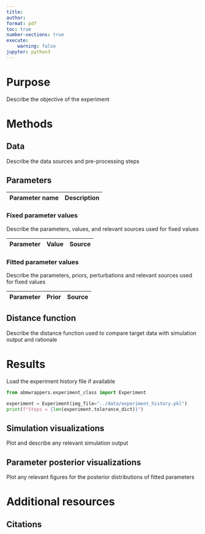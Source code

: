 ```yaml
---
title:
author:
format: pdf
toc: true
number-sections: true
execute:
    warning: false
jupyter: python3
---
```


# Purpose

Describe the objective of the experiment

# Methods

## Data

Describe the data sources and pre-processing steps

## Parameters

| Parameter name | Description |
| :------------: | ----------- |

### Fixed parameter values

Describe the parameters, values, and relevant sources used for fixed values

| Parameter | Value | Source |
| :-------: | :---: | ------ |

### Fitted parameter values

Describe the parameters, priors, perturbations and relevant sources used for fixed values

| Parameter | Prior | Source |
| :-------: | :---: | ------ |

## Distance function

Describe the distance function used to compare target data with simulation output and rationale

# Results

Load the experiment history file if available

```python
from abmwrappers.experiment_class import Experiment

experiment = Experiment(img_file="../data/experiment_history.pkl")
print(f"Steps = {len(experiment.tolerance_dict)}")
```

## Simulation visualizations

Plot and describe any relevant simulation output

## Parameter posterior visualizations

Plot any relevant figures for the posterior distributions of fitted parameters

# Additional resources

## Citations
